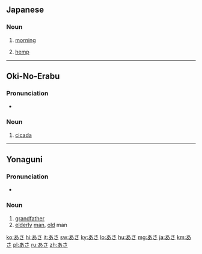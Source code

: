 {{also|あざ}}
==Japanese==

===Noun===
{{ja-noun}}
# {{ja-def|朝}} [[morning]]
# {{ja-def|麻}} [[hemp]]

----

==Oki-No-Erabu==

===Pronunciation===
* {{IPA|/ˀasa/|lang=okn}}

===Noun===
{{head|okn|noun|tr=asa}}

# [[cicada]]

----

==Yonaguni==

===Pronunciation===
* {{IPA|/ˀasa/|lang=yoi}}

===Noun===
{{head|yoi|noun|tr=asa}}

# [[grandfather]]
# [[elderly]] [[man]], [[old]] man

[[ko:あさ]]
[[hi:あさ]]
[[it:あさ]]
[[sw:あさ]]
[[ky:あさ]]
[[lo:あさ]]
[[hu:あさ]]
[[mg:あさ]]
[[ja:あさ]]
[[km:あさ]]
[[pl:あさ]]
[[ru:あさ]]
[[zh:あさ]]